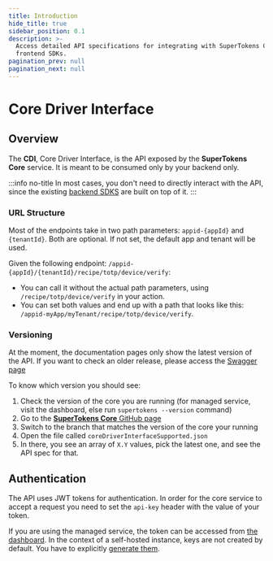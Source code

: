 ```yaml
---
title: Introduction
hide_title: true
sidebar_position: 0.1
description: >-
  Access detailed API specifications for integrating with SuperTokens Core and
  frontend SDKs.
pagination_prev: null
pagination_next: null
---
```


# Core Driver Interface


## Overview

The **CDI**, Core Driver Interface, is the API exposed by the **SuperTokens Core** service.
It is meant to be consumed only by your backend only.

:::info no-title
In most cases, you don't need to directly interact with the API, since the existing [backend SDKS](/docs/references/backend-sdks/reference) are built on top of it.
:::



### URL Structure

Most of the endpoints take in two path parameters: `appid-{appId}` and `{tenantId}`.
Both are optional.
If not set, the default app and tenant will be used.

Given the following endpoint: `/appid-{appId}/{tenantId}/recipe/totp/device/verify`:
- You can call it without the actual path parameters, using `/recipe/totp/device/verify` in your action. 
- You can set both values and end up with a path that looks like this: `/appid-myApp/myTenant/recipe/totp/device/verify`.

### Versioning

At the moment, the documentation pages only show the latest version of the API.
If you want to check an older release, please access the [Swagger page](https://app.swaggerhub.com/apis/supertokens/CDI)

To know which version you should see:
1. Check the version of the core you are running (for managed service, visit the dashboard, else run `supertokens --version` command)
2. Go to the [**SuperTokens Core** GitHub page](https://github.com/supertokens/supertokens-core)
3. Switch to the branch that matches the version of the core your running
4. Open the file called `coreDriverInterfaceSupported.json`
5. In there, you see an array of `X.Y` values, pick the latest one, and see the API spec for that.


## Authentication

The API uses JWT tokens for authentication.
In order for the core service to accept a request you need to set the `api-key` header with the value of your token.

If you are using the managed service, the token can be accessed from [the dashboard](https://supertokens.com/dashboard-saas).
In the context of a self-hosted instance, keys are not created by default.
You have to explicitly [generate them](/docs/platform-configuration/supertokens-core/api-keys).





